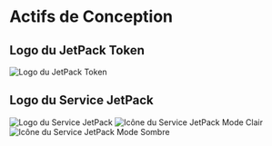 # Actifs de Conception

## Logo du JetPack Token

![Logo du JetPack Token](/images/jetpack.svg)

## Logo du Service JetPack

![Logo du Service JetPack](/images/jetpack_image.png)
![Icône du Service JetPack Mode Clair](/images/jetpack_logo.svg)
![Icône du Service JetPack Mode Sombre](/images/jetpack_logo_dark.svg)